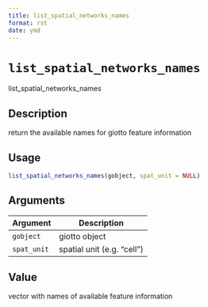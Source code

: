 ```yaml
--- 
title: list_spatial_networks_names 
format: rst 
date: ymd 
--- 
```

# `list_spatial_networks_names`

list_spatial_networks_names


## Description

return the available names for giotto feature information


## Usage

```r
list_spatial_networks_names(gobject, spat_unit = NULL)
```


## Arguments

Argument      |Description
------------- |----------------
`gobject`     |     giotto object
`spat_unit`     |     spatial unit (e.g. "cell")


## Value

vector with names of available feature information


